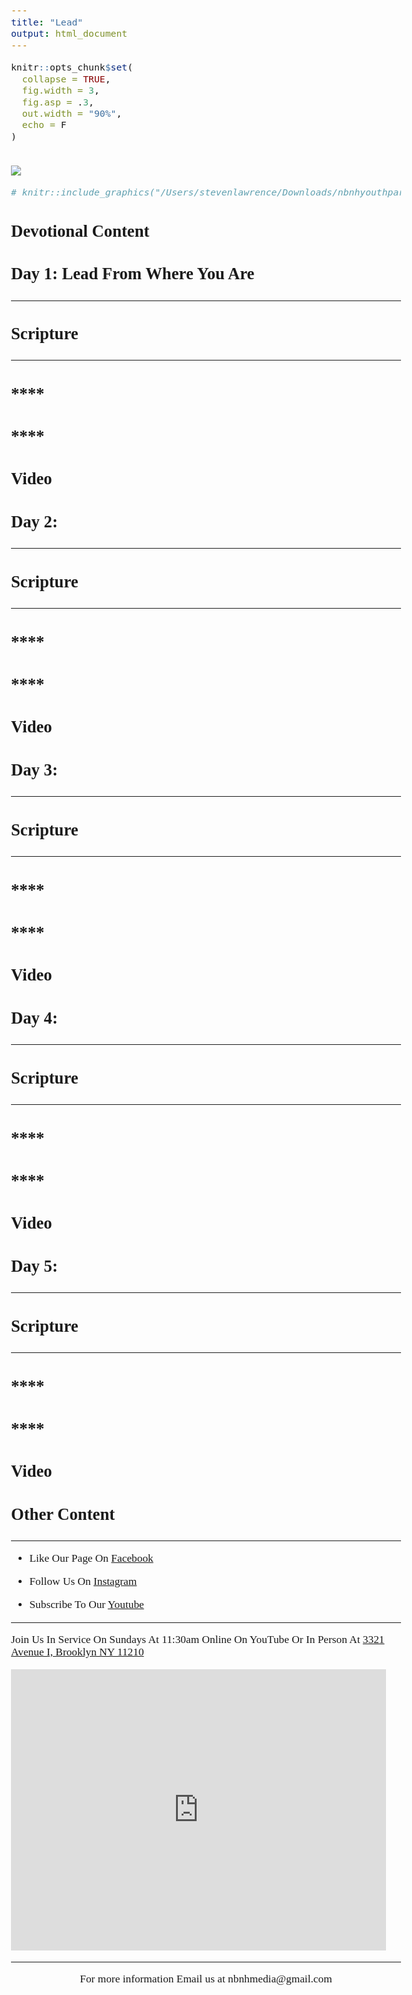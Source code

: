 ```yaml
---
title: "Lead"
output: html_document
---
```


<style type="text/css">
  
/* Whole document: */
body  { 
  font-family: Arial Narrow;
  font-size: 13pt;
}
/* Headers */
h1,h2,h3,h4,h5,h6{
  font-size: 20pt;
 }

 
 @media screen and (min-width: 100px) and (max-width:768px) { 
    .video iframe {height:200px}
}
 
 /* TAB COLORS */
 
.color-tabs>.nav-pills>li:nth-child(1){
           background: #e6f5ff;
           font-color: #99d6ff;
           }
.color-tabs>.nav-pills>li:nth-child(2){
        background:#e6f5ff;
        }
.color-tabs>.nav-pills>li:nth-child(3){
        background:#e6f5ff;
        font-color: #000000
         }
.color-tabs>.nav-pills>li:nth-child(4){
       background:#e6f5ff;
       }
 

</style>

```r
knitr::opts_chunk$set(
  collapse = TRUE,
  fig.width = 3,
  fig.asp = .3,
  out.width = "90%",
  echo = F
)
```

# 

![](./images/.jpg)



```r

# knitr::include_graphics("/Users/stevenlawrence/Downloads/nbnhyouthparty.jpg")

```


## Devotional Content {.tabset .tabset-pills}


### Day 1: Lead From Where You Are{.tabset .tabset-pills .tabset-fade .color-tabs}

***

#### 

<h3>**Scripture**</h3>

****




#### 
<h3>****</h3>




#### 
<h3>****</h3>

 

#### 
<h3>**Video**</h3>




### Day 2: {.tabset .tabset-pills .tabset-fade .color-tabs}

***

#### 
<h3>**Scripture**</h3>

****



#### 
<h3>****</h3>



#### 
<h3>****</h3>

 
 

####
<h3>**Video**</h3>




### Day 3: {.tabset .tabset-pills .tabset-fade .color-tabs}

***

#### 
<h3>**Scripture**</h3>

****



#### 
<h3>****</h3>



#### 
<h3>****</h3>




####
<h3>**Video**</h3>




### Day 4:{.tabset .tabset-pills .tabset-fade .color-tabs}

***

####
<h3>**Scripture**</h3>

****



####
<h3>****</h3>



####
<h3>****</h3>




####
<h3>**Video**</h3>



### Day 5:{.tabset .tabset-pills .tabset-fade .color-tabs}

***

####
<h3>**Scripture**</h3>

****


####
<h3>****</h3>




####
<h3>****</h3>



####
<h3>**Video**</h3>



### Other Content

***

- Like Our Page On [Facebook](https://www.facebook.com/nbnhchurchh)

- Follow Us On [Instagram](https://www.instagram.com/nbnhchurch/)

- Subscribe To Our [Youtube](https://www.youtube.com/channel/UCnJ8J2Py2yPHBZ42_EgM-Rw/videos)



***

Join Us In Service On Sundays At 11:30am Online On YouTube Or In Person At [3321 Avenue I, Brooklyn NY 11210](https://goo.gl/maps/zEqTeSeUTucacoFx7)

<iframe src="https://www.google.com/maps/embed?pb=!1m18!1m12!1m3!1d3028.005015946071!2d-73.94586834965841!3d40.62977135047868!2m3!1f0!2f0!3f0!3m2!1i1024!2i768!4f13.1!3m3!1m2!1s0x89c244acc178ad61%3A0xa86518fbddee32ae!2s3321%20Avenue%20I%2C%20Brooklyn%2C%20NY%2011210!5e0!3m2!1sen!2sus!4v1618608302902!5m2!1sen!2sus" width="600" height="450" style="border:0;" allowfullscreen="" loading="lazy"></iframe>

***

<center>For more information Email us at nbnhmedia@gmail.com

